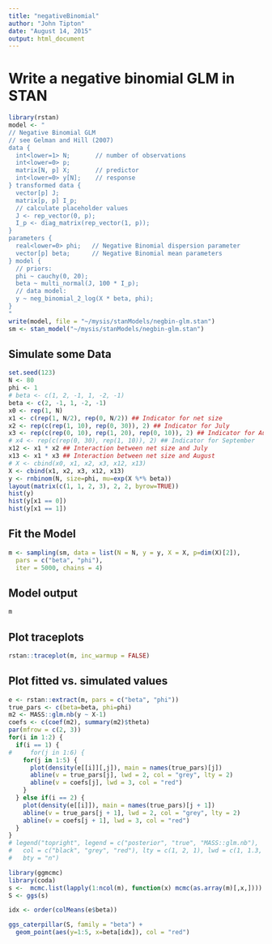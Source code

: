 ```yaml
---
title: "negativeBinomial"
author: "John Tipton"
date: "August 14, 2015"
output: html_document
---
```


# Write a negative binomial GLM in STAN

```r
library(rstan)
model <- "
// Negative Binomial GLM
// see Gelman and Hill (2007)
data {
  int<lower=1> N;       // number of observations
  int<lower=0> p;
  matrix[N, p] X;       // predictor
  int<lower=0> y[N];    // response
} transformed data {
  vector[p] J;
  matrix[p, p] I_p;
  // calculate placeholder values
  J <- rep_vector(0, p);
  I_p <- diag_matrix(rep_vector(1, p));
}
parameters {
  real<lower=0> phi;   // Negative Binomial dispersion parameter
  vector[p] beta;      // Negative Binomial mean parameters
} model {
  // priors:
  phi ~ cauchy(0, 20);
  beta ~ multi_normal(J, 100 * I_p);
  // data model:
  y ~ neg_binomial_2_log(X * beta, phi);
}
"
write(model, file = "~/mysis/stanModels/negbin-glm.stan")
sm <- stan_model("~/mysis/stanModels/negbin-glm.stan")
```

## Simulate some Data

```r
set.seed(123)
N <- 80
phi <- 1
# beta <- c(1, 2, -1, 1, -2, -1)
beta <- c(2, -1, 1, -2, -1)
x0 <- rep(1, N)
x1 <- c(rep(1, N/2), rep(0, N/2)) ## Indicator for net size
x2 <- rep(c(rep(1, 10), rep(0, 30)), 2) ## Indicator for July
x3 <- rep(c(rep(0, 10), rep(1, 20), rep(0, 10)), 2) ## Indicator for August
# x4 <- rep(c(rep(0, 30), rep(1, 10)), 2) ## Indicator for September
x12 <- x1 * x2 ## Interaction between net size and July
x13 <- x1 * x3 ## Interaction between net size and August
# X <- cbind(x0, x1, x2, x3, x12, x13)
X <- cbind(x1, x2, x3, x12, x13)
y <- rnbinom(N, size=phi, mu=exp(X %*% beta))
layout(matrix(c(1, 1, 2, 3), 2, 2, byrow=TRUE))
hist(y)
hist(y[x1 == 0])
hist(y[x1 == 1])
```

## Fit the Model

```r
m <- sampling(sm, data = list(N = N, y = y, X = X, p=dim(X)[2]),
  pars = c("beta", "phi"),
  iter = 5000, chains = 4)
```

## Model output
```r
m
```

## Plot traceplots
```r
rstan::traceplot(m, inc_warmup = FALSE)
```

## Plot fitted vs. simulated values

```r
e <- rstan::extract(m, pars = c("beta", "phi"))
true_pars <- c(beta=beta, phi=phi)
m2 <- MASS::glm.nb(y ~ X-1)
coefs <- c(coef(m2), summary(m2)$theta)
par(mfrow = c(2, 3))
for(i in 1:2) {
  if(i == 1) {
#     for(j in 1:6) {
    for(j in 1:5) {
      plot(density(e[[i]][,j]), main = names(true_pars)[j])
      abline(v = true_pars[j], lwd = 2, col = "grey", lty = 2)
      abline(v = coefs[j], lwd = 3, col = "red")
    }
  } else if(i == 2) {
    plot(density(e[[i]]), main = names(true_pars)[j + 1])
    abline(v = true_pars[j + 1], lwd = 2, col = "grey", lty = 2)
    abline(v = coefs[j + 1], lwd = 3, col = "red")
  }
}
# legend("topright", legend = c("posterior", "true", "MASS::glm.nb"),
#   col = c("black", "grey", "red"), lty = c(1, 2, 1), lwd = c(1, 1.3, 3),
#   bty = "n")
```


```r
library(ggmcmc)
library(coda)
s <-  mcmc.list(lapply(1:ncol(m), function(x) mcmc(as.array(m)[,x,])))
S <- ggs(s)

idx <- order(colMeans(e$beta))

ggs_caterpillar(S, family = "beta") + 
  geom_point(aes(y=1:5, x=beta[idx]), col = "red")
```

